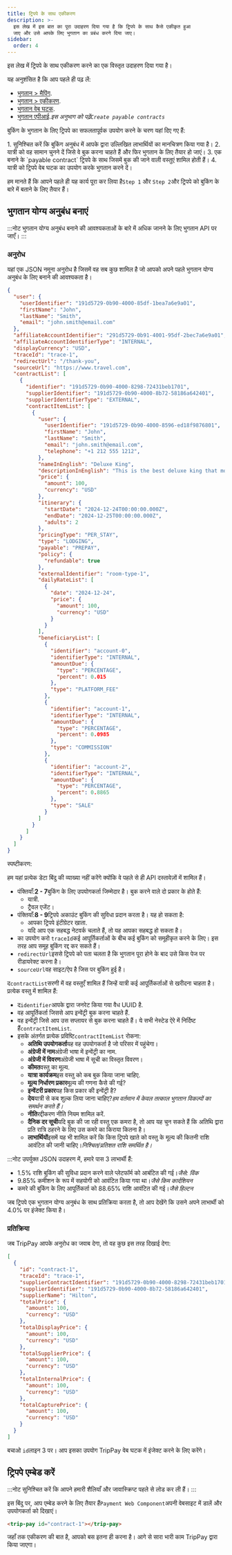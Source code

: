 ```yaml
---
title: ट्रिपपे के साथ एकीकरण
description: >-
  इस लेख में इस बात का पूरा उदाहरण दिया गया है कि ट्रिपपे के साथ कैसे एकीकृत हुआ
  जाए और उसे आपके लिए भुगतान का प्रबंध करने दिया जाए।
sidebar:
  order: 4
---
```


इस लेख में ट्रिपपे के साथ एकीकरण करने का एक विस्तृत उदाहरण दिया गया है।

यह अनुशंसित है कि आप पहले ही पढ़ लें:

* [भुगतान > मैपिंग](/payment/mapping).
* [भुगतान > एकीकरण](/payment/integration).
* [भुगतान वेब घटक](/developers/web-components/#payment).
* [भुगतान एपीआई](/developers/apis/#payment-api).*इस अनुभाग को पढ़ें`Create payable contracts`*

बुकिंग के भुगतान के लिए ट्रिपपे का सफलतापूर्वक उपयोग करने के चरण यहां दिए गए हैं:

<Steps>
  1. सुनिश्चित करें कि बुकिंग अनुबंध में आपके द्वारा उल्लिखित लाभार्थियों का मानचित्रण किया गया है।
  2. यात्री को वह सामान चुनने दें जिसे वे बुक करना चाहते हैं और फिर भुगतान के लिए तैयार हो जाएं।
  3. एक बनाने के `payable contract` ट्रिपपे के साथ जिसमें बुक की जाने वाली वस्तुएं शामिल होती हैं।
  4. यात्री को ट्रिपपे वेब घटक का उपयोग करके भुगतान करने दें।
</Steps>


हम मानते हैं कि आपने पहले ही यह कार्य पूरा कर लिया है`Step 1` और `Step 2`और ट्रिपपे को बुकिंग के बारे में बताने के लिए तैयार हैं।

## भुगतान योग्य अनुबंध बनाएं

:::नोट
भुगतान योग्य अनुबंध बनाने की आवश्यकताओं के बारे में अधिक जानने के लिए भुगतान API पर जाएँ।
:::

### अनुरोध

यहां एक JSON नमूना अनुरोध है जिसमें वह सब कुछ शामिल है जो आपको अपने पहले भुगतान योग्य अनुबंध के लिए बनाने की आवश्यकता है।

```json {3-6, 8-9}
{
  "user": {
    "userIdentifier": "191d5729-0b90-4000-85df-1bea7a6e9a01",
    "firstName": "John",
    "lastName": "Smith",
    "email": "john.smith@email.com"
  },
  "affiliateAccountIdentifier": "291d5729-0b91-4001-95df-2bec7a6e9a01",
  "affiliateAccountIdentifierType": "INTERNAL",
  "displayCurrency": "USD",
  "traceId": "trace-1",
  "redirectUrl": "/thank-you",
  "sourceUrl": "https://www.travel.com",
  "contractList": [
    {
      "identifier": "191d5729-0b90-4000-8298-72431beb1701",
      "supplierIdentifier": "191d5729-0b90-4000-8b72-58186a642401",
      "supplierIdentifierType": "EXTERNAL",
      "contractItemList": [
        {
          "user": {
            "userIdentifier": "191d5729-0b90-4000-8596-ed18f9876801",
            "firstName": "John",
            "lastName": "Smith",
            "email": "john.smith@email.com",
            "telephone": "+1 212 555 1212",
          },
          "nameInEnglish": "Deluxe King",
          "descriptionInEnglish": "This is the best deluxe king that money can buy.",
          "price": {
            "amount": 100,
            "currency": "USD"
          },
          "itinerary": {
            "startDate": "2024-12-24T00:00:00.000Z",
            "endDate": "2024-12-25T00:00:00.000Z",
            "adults": 2
          },
          "pricingType": "PER_STAY",
          "type": "LODGING",
          "payable": "PREPAY",
          "policy": {
            "refundable": true
          },
          "externalIdentifier": "room-type-1",
          "dailyRateList": [
            {
              "date": "2024-12-24",
              "price": {
                "amount": 100,
                "currency": "USD"
              }
            }
          ],
          "beneficiaryList": [
            {
              "identifier": "account-0",
              "identifierType": "INTERNAL",
              "amountDue": {
                "type": "PERCENTAGE",
                "percent": 0.015
              },
              "type": "PLATFORM_FEE"
            },
            {
              "identifier": "account-1",
              "identifierType": "INTERNAL",
              "amountDue": {
                "type": "PERCENTAGE",
                "percent": 0.0985
              },
              "type": "COMMISSION"
            },
            {
              "identifier": "account-2",
              "identifierType": "INTERNAL",
              "amountDue": {
                "type": "PERCENTAGE",
                "percent": 0.8865
              },
              "type": "SALE"
            }
          ]
        }
      ]
    }
  ]
}
```

स्पष्टीकरण:

हम यहां प्रत्येक डेटा बिंदु की व्याख्या नहीं करेंगे क्योंकि वे पहले से ही API दस्तावेज़ों में शामिल हैं।

* पंक्तियाँ:**2 - 7**बुकिंग के लिए उपयोगकर्ता जिम्मेदार है। बुक करने वाले दो प्रकार के होते हैं:
  * यात्री.
  * ट्रैवल एजेंट।
* पंक्तियाँ:**8 - 9**ट्रिपपे अकाउंट बुकिंग की सुविधा प्रदान करता है। यह हो सकता है:
  * आपका ट्रिपपे इंटीग्रेटर खाता.
  * यदि आप एक सहबद्ध नेटवर्क चलाते हैं, तो यह आपका सहबद्ध हो सकता है।
* का उपयोग करो `traceId`कई आपूर्तिकर्ताओं के बीच कई बुकिंग को समूहीकृत करने के लिए। इस तरह आप समूह बुकिंग रद्द कर सकते हैं।
* `redirectUrl`इससे ट्रिपपे को पता चलता है कि भुगतान पूरा होने के बाद उसे किस पेज पर रीडायरेक्ट करना है।
* `sourceUrl`वह साइट/ऐप है जिस पर बुकिंग हुई है।

द`contractList`सरणी में वह वस्तुएँ शामिल हैं जिन्हें यात्री कई आपूर्तिकर्ताओं से खरीदना चाहता है। प्रत्येक वस्तु में शामिल हैं:

* द`identifier`आपके द्वारा जनरेट किया गया वैध UUID है.
* वह आपूर्तिकर्ता जिससे आप इन्वेंट्री बुक करना चाहते हैं.
* वह इन्वेंट्री जिसे आप उस सप्लायर से बुक करना चाहते हैं। ये सभी नेस्टेड ऐरे में निर्दिष्ट हैं`contractItemList`.
* इसके अंतर्गत प्रत्येक प्रविष्टि`contractItemList` रोकना:
  * **अतिथि उपयोगकर्ता**यह वह उपयोगकर्ता है जो परिसर में पहुंचेगा।
  * **अंग्रेजी में नाम**अंग्रेजी भाषा में इन्वेंट्री का नाम.
  * **अंग्रेजी में विवरण**अंग्रेजी भाषा में सूची का विस्तृत विवरण।
  * **कीमत**वस्तु का मूल्य.
  * **यात्रा कार्यक्रम**इस वस्तु को कब बुक किया जाना चाहिए.
  * **मूल्य निर्धारण प्रकार**मूल्य की गणना कैसे की गई?
  * **इन्वेंटरी प्रकार**यह किस प्रकार की इन्वेंट्री है?
  * **देय**यात्री से कब शुल्क लिया जाना चाहिए?*हम वर्तमान में केवल तत्काल भुगतान विकल्पों का समर्थन करते हैं।*
  * **नीति**रद्दीकरण नीति नियम शामिल करें.
  * **दैनिक दर सूची**यदि बुक की जा रही वस्तु एक कमरा है, तो आप यह चुन सकते हैं कि अतिथि द्वारा प्रति रात्रि ठहरने के लिए उस कमरे का किराया कितना है।
  * **लाभार्थियों**इसमें यह भी शामिल करें कि किस ट्रिपपे खाते को वस्तु के मूल्य की कितनी राशि आवंटित की जानी चाहिए।*निश्चित/प्रतिशत राशि समर्थित है।*

:::नोट
उपर्युक्त JSON उदाहरण में, हमारे पास 3 लाभार्थी हैं:

* 1.5% राशि बुकिंग की सुविधा प्रदान करने वाले प्लेटफॉर्म को आबंटित की गई।*जैसे: विंक*
* 9.85% कमीशन के रूप में सहयोगी को आवंटित किया गया था।*जैसे किम कार्दशियन*
* कमरे की बुकिंग के लिए आपूर्तिकर्ता को 88.65% राशि आवंटित की गई।*जैसे हिल्टन*

जब ट्रिपपे एक भुगतान योग्य अनुबंध के साथ प्रतिक्रिया करता है, तो आप देखेंगे कि उसने अपने लाभार्थी को 4.0% पर इंजेक्ट किया है।

### प्रतिक्रिया

जब TripPay आपके अनुरोध का जवाब देगा, तो वह कुछ इस तरह दिखाई देगा:

```json {3}
[
  {
    "id": "contract-1",
    "traceId": "trace-1",
    "supplierContractIdentifier": "191d5729-0b90-4000-8298-72431beb1701",
    "supplierIdentifier": "191d5729-0b90-4000-8b72-58186a642401",
    "supplierName": "Hilton",
    "totalPrice": {
      "amount": 100,
      "currency": "USD"
    },
    "totalDisplayPrice": {
      "amount": 100,
      "currency": "USD"
    },
    "totalSupplierPrice": {
      "amount": 100,
      "currency": "USD"
    },
    "totalInternalPrice": {
      "amount": 100,
      "currency": "USD"
    },
    "totalCapturePrice": {
      "amount": 100,
      "currency": "USD"
    }
  }
]
```

बचाओ `id`लाइन 3 पर। आप इसका उपयोग TripPay वेब घटक में इंजेक्ट करने के लिए करेंगे।

## ट्रिपपे एम्बेड करें

:::नोट
सुनिश्चित करें कि आपने हमारी शैलियाँ और जावास्क्रिप्ट पहले से लोड कर ली हैं।
:::

इस बिंदु पर, आप एम्बेड करने के लिए तैयार हैं`Payment Web Component`अपनी वेबसाइट में डालें और उपयोगकर्ता को दिखाएं।

```html
<trip-pay id="contract-1"></trip-pay>
```

जहाँ तक एकीकरण की बात है, आपको बस इतना ही करना है। आगे से सारा भारी काम TripPay द्वारा किया जाएगा।

